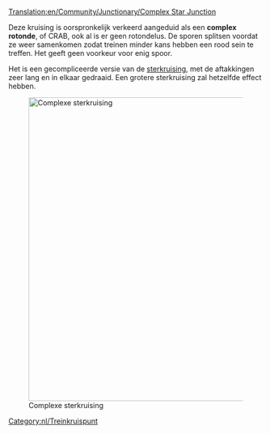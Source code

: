 [[Translation:en/Community/Junctionary/Complex Star Junction]]

{{nl/Kruispuntenmenu}}
Deze kruising is oorspronkelijk verkeerd aangeduid als een '''complex rotonde''', of CRAB, ook al is er geen rotondelus. De sporen splitsen voordat ze weer samenkomen zodat treinen minder kans hebben een rood sein te treffen. Het geeft geen voorkeur voor enig spoor.

Het is een gecompliceerde versie van de [[nl/Community/Junctionary/Sterkruising|sterkruising]], met de aftakkingen zeer lang en in elkaar gedraaid. Een grotere sterkruising zal hetzelfde effect hebben.

[[File:en/Lgroundabout.png|none|thumb|600px|Complexe sterkruising]]

{{nl/Kruispuntcriteria|Kostbaar|3|0|1|1|1|1|0|0|0|0|0||Defecte treien hebben alleen effect op dat ene spoor.|
*Handelt een groot aantal treinen in een keer af.
*Heeft een groot ruimtebeslag.
}}

[[Category:nl/Treinkruispunt]]